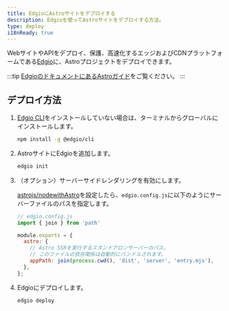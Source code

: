 ```yaml
---
title: EdgioにAstroサイトをデプロイする
description: Edgioを使ってAstroサイトをデプロイする方法。
type: deploy
i18nReady: true
---
```


WebサイトやAPIをデプロイ、保護、高速化するエッジおよびCDNプラットフォームである[Edgio](https://www.edg.io/)に、Astroプロジェクトをデプロイできます。

:::tip
[EdgioのドキュメントにあるAstroガイド](https://docs.edg.io/guides/astro)をご覧ください。
:::

## デプロイ方法

1. [Edgio CLI](https://docs.edg.io/guides/cli)をインストールしていない場合は、ターミナルからグローバルにインストールします。

    ```bash
    npm install -g @edgio/cli
    ```

2. AstroサイトにEdgioを追加します。

    ```bash
    edgio init
    ```

3. （オプション）サーバーサイドレンダリングを有効にします。

    [astrojs/nodewithAstro](/ja/guides/integrations-guide/node/)を設定したら、`edgio.config.js`に以下のようにサーバーファイルのパスを指定します。

    ```js ins={2,5-9}
    // edgio.config.js
    import { join } from 'path'

    module.exports = {
      astro: {
        // Astro SSRを実行するスタンドアロンサーバーのパス。
        // このファイルの依存関係は自動的にバンドルされます。
        appPath: join(process.cwd(), 'dist', 'server', 'entry.mjs'),
      },
    };
    ```

4. Edgioにデプロイします。

    ```bash
    edgio deploy
    ```

